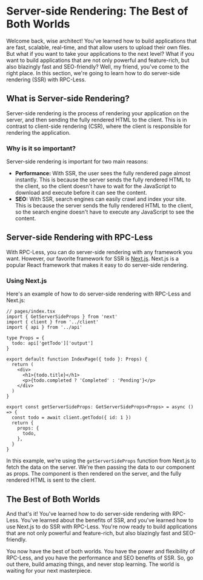 # Server-side Rendering: The Best of Both Worlds

Welcome back, wise architect! You've learned how to build applications that are fast, scalable, real-time, and that allow users to upload their own files. But what if you want to take your applications to the next level? What if you want to build applications that are not only powerful and feature-rich, but also blazingly fast and SEO-friendly? Well, my friend, you've come to the right place. In this section, we're going to learn how to do server-side rendering (SSR) with RPC-Less.

## What is Server-side Rendering?

Server-side rendering is the process of rendering your application on the server, and then sending the fully rendered HTML to the client. This is in contrast to client-side rendering (CSR), where the client is responsible for rendering the application.

### Why is it so important?

Server-side rendering is important for two main reasons:

*   **Performance:** With SSR, the user sees the fully rendered page almost instantly. This is because the server sends the fully rendered HTML to the client, so the client doesn't have to wait for the JavaScript to download and execute before it can see the content.
*   **SEO:** With SSR, search engines can easily crawl and index your site. This is because the server sends the fully rendered HTML to the client, so the search engine doesn't have to execute any JavaScript to see the content.

## Server-side Rendering with RPC-Less

With RPC-Less, you can do server-side rendering with any framework you want. However, our favorite framework for SSR is [Next.js](https://nextjs.org/). Next.js is a popular React framework that makes it easy to do server-side rendering.

### Using Next.js

Here's an example of how to do server-side rendering with RPC-Less and Next.js:

```tsx
// pages/index.tsx
import { GetServerSideProps } from 'next'
import { client } from '../client'
import { api } from '../api'

type Props = {
  todo: api['getTodo']['output']
}

export default function IndexPage({ todo }: Props) {
  return (
    <div>
      <h1>{todo.title}</h1>
      <p>{todo.completed ? 'Completed' : 'Pending'}</p>
    </div>
  )
}

export const getServerSideProps: GetServerSideProps<Props> = async () => {
  const todo = await client.getTodo({ id: 1 })
  return {
    props: {
      todo,
    },
  }
}
```

In this example, we're using the `getServerSideProps` function from Next.js to fetch the data on the server. We're then passing the data to our component as props. The component is then rendered on the server, and the fully rendered HTML is sent to the client.

## The Best of Both Worlds

And that's it! You've learned how to do server-side rendering with RPC-Less. You've learned about the benefits of SSR, and you've learned how to use Next.js to do SSR with RPC-Less. You're now ready to build applications that are not only powerful and feature-rich, but also blazingly fast and SEO-friendly.

You now have the best of both worlds. You have the power and flexibility of RPC-Less, and you have the performance and SEO benefits of SSR. So, go out there, build amazing things, and never stop learning. The world is waiting for your next masterpiece.
